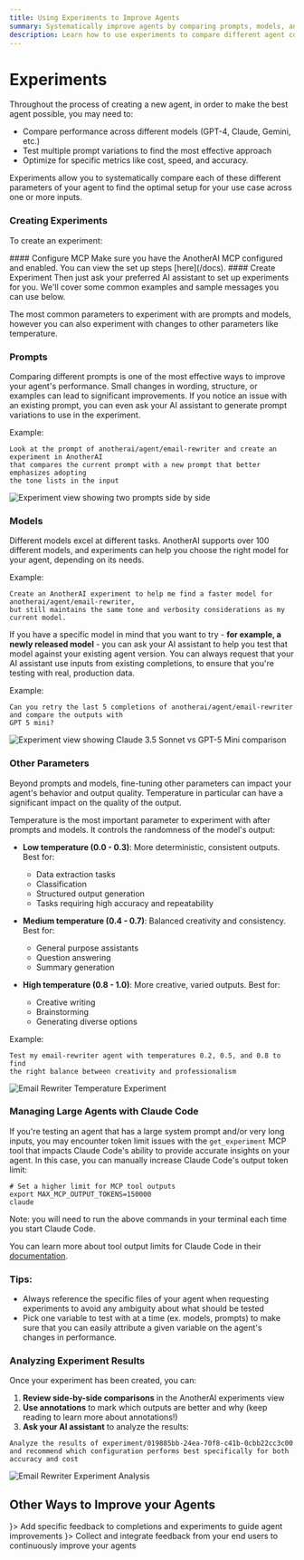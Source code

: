 ```yaml
---
title: Using Experiments to Improve Agents
summary: Systematically improve agents by comparing prompts, models, and parameters
description: Learn how to use experiments to compare different agent configurations, test variations, and optimize for cost, speed, and accuracy
---
```



# Experiments 

Throughout the process of creating a new agent, in order to make the best agent possible, you may need to:
- Compare performance across different models (GPT-4, Claude, Gemini, etc.)
- Test multiple prompt variations to find the most effective approach
- Optimize for specific metrics like cost, speed, and accuracy. 

Experiments allow you to systematically compare each of these different parameters of your agent to find the optimal setup for your use case across one or more inputs.

### Creating Experiments

To create an experiment:

<Steps>
<Step>
#### Configure MCP
Make sure you have the AnotherAI MCP configured and enabled. You can view the set up steps [here](/docs).
</Step>

<Step>
#### Create Experiment
Then just ask your preferred AI assistant to set up experiments for you. We'll cover some common examples and sample messages you can use below.
</Step>
</Steps>

The most common parameters to experiment with are prompts and models, however you can also experiment with changes to other parameters like temperature. 

### Prompts

Comparing different prompts is one of the most effective ways to improve your agent's performance. Small changes in wording, structure, or examples can lead to significant improvements. If you notice an issue with an existing prompt, you can even ask your AI assistant to generate prompt variations to use in the experiment. 

Example:

```
Look at the prompt of anotherai/agent/email-rewriter and create an experiment in AnotherAI 
that compares the current prompt with a new prompt that better emphasizes adopting 
the tone lists in the input 
```

![Experiment view showing two prompts side by side](/images/experiment-prompts-comparison.png)

### Models

Different models excel at different tasks. AnotherAI supports over 100 different models, and experiments can help you choose the right model for your agent, depending on its needs.

Example:

```
Create an AnotherAI experiment to help me find a faster model for anotherai/agent/email-rewriter,
but still maintains the same tone and verbosity considerations as my current model.
```

If you have a specific model in mind that you want to try - **for example, a newly released model** - you can ask your AI assistant to help you test that model against your existing agent version. You can always request that your AI assistant use inputs from existing completions, to ensure that you're testing with real, production data. 

Example:

```
Can you retry the last 5 completions of anotherai/agent/email-rewriter and compare the outputs with 
GPT 5 mini?
```

![Experiment view showing Claude 3.5 Sonnet vs GPT-5 Mini comparison](/images/model-comparison-experiment.png)

### Other Parameters

Beyond prompts and models, fine-tuning other parameters can impact your agent's behavior and output quality. Temperature in particular can have a significant impact on the quality of the output.

<Accordions>
<Accordion title="What is Temperature?">
Temperature is the most important parameter to experiment with after prompts and models. It controls the randomness of the model's output:

- **Low temperature (0.0 - 0.3)**: More deterministic, consistent outputs. Best for:
  - Data extraction tasks
  - Classification
  - Structured output generation
  - Tasks requiring high accuracy and repeatability

- **Medium temperature (0.4 - 0.7)**: Balanced creativity and consistency. Best for:
  - General purpose assistants
  - Question answering
  - Summary generation

- **High temperature (0.8 - 1.0)**: More creative, varied outputs. Best for:
  - Creative writing
  - Brainstorming
  - Generating diverse options

</Accordion>
</Accordions>

Example:

```
Test my email-rewriter agent with temperatures 0.2, 0.5, and 0.8 to find 
the right balance between creativity and professionalism
```

![Email Rewriter Temperature Experiment](/images/email-rewriter-temperature-experiment.png)

### Managing Large Agents with Claude Code
If you're testing an agent that has a large system prompt and/or very long inputs, you may encounter token limit issues with the `get_experiment` MCP tool that impacts Claude Code's ability to provide accurate insights on your agent. In this case, you can manually increase Claude Code's output token limit:
  
```
# Set a higher limit for MCP tool outputs
export MAX_MCP_OUTPUT_TOKENS=150000
claude
```
Note: you will need to run the above commands in your terminal each time you start Claude Code.
  
You can learn more about tool output limits for Claude Code in their [documentation](https://docs.claude.com/en/docs/claude-code/mcp#mcp-output-limits-and-warnings).

### Tips:
- Always reference the specific files of your agent when requesting experiments to avoid any ambiguity about what should be tested
- Pick one variable to test with at a time (ex. models, prompts) to make sure that you can easily attribute a given variable on the agent's changes in performance.

### Analyzing Experiment Results

Once your experiment has been created, you can:

1. **Review side-by-side comparisons** in the AnotherAI experiments view
2. **Use annotations** to mark which outputs are better and why (keep reading to learn more about annotations!)
3. **Ask your AI assistant** to analyze the results:

```
Analyze the results of experiment/019885bb-24ea-70f8-c41b-0cbb22cc3c00 
and recommend which configuration performs best specifically for both accuracy and cost
```

![Email Rewriter Experiment Analysis](/images/email-rewriter-experiment-analysis.png)

## Other Ways to Improve your Agents

<Cards>
  <Card title="Using Annotations" href="/use-cases/fundamentals/annotations" icon={<MessageSquare />}>
    Add specific feedback to completions and experiments to guide agent improvements
  </Card>
  <Card title="End-User Feedback" href="/use-cases/user-feedback" icon={<MessageSquarePlus />}>
    Collect and integrate feedback from your end users to continuously improve your agents
  </Card>
</Cards>
